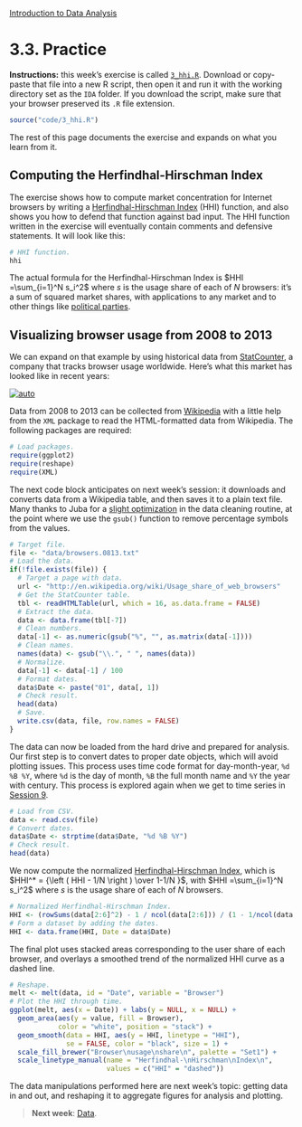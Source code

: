 <style>@import url(style.css);</style>
[Introduction to Data Analysis](index.html "Course index")

# 3.3. Practice

[ds-hhi]: http://is-r.tumblr.com/post/38140710276/the-inverse-herfindahl-hirschman-index-as-an-effective
[wiki-hhi]: https://en.wikipedia.org/wiki/Herfindahl_index
[wiki-browsers]: http://en.wikipedia.org/wiki/Usage_share_of_web_browsers
[sc-browsers]: http://gs.statcounter.com/#browser-ww-monthly-200807-201301
[mb-browsers]: http://mezzoblue.com/archives/2011/11/01/a_new_number/
[so-juba]: http://stackoverflow.com/questions/14871249/can-i-use-gsub-on-each-element-of-a-data-frame

<p class="info"><strong>Instructions:</strong> this week's exercise is called <code><a href="3_hhi.R">3_hhi.R</a></code>. Download or copy-paste that file into a new R script, then open it and run it with the working directory set as the <code>IDA</code> folder. If you download the script, make sure that your browser preserved its <code>.R</code> file extension.</p>

```r
source("code/3_hhi.R")
```

The rest of this page documents the exercise and expands on what you learn from it.

## Computing the Herfindhal-Hirschman Index

The exercise shows how to compute market concentration for Internet browsers by writing a [Herfindhal-Hirschman Index][wiki-hhi] (HHI) function, and also shows you how to defend that function against bad input. The HHI function written in the exercise will eventually contain comments and defensive statements. It will look like this:

```r
# HHI function.
hhi
```

The actual formula for the Herfindhal-Hirschman Index is $HHI =\sum_{i=1}^N s_i^2$ where $s$ is the usage share of each of $N$ browsers: it's a sum of squared market shares, with applications to any market and to other things like [political parties][ds-hhi].

## Visualizing browser usage from 2008 to 2013

We can expand on that example by using historical data from [StatCounter][sc-browsers], a company that tracks browser usage worldwide. Here's what this market has looked like in recent years:

[![auto](https://farm7.staticflickr.com/6213/6302832047_4bd4ee3bd9_b.jpg)][mb-browsers]

Data from 2008 to 2013 can be collected from [Wikipedia][wiki-browsers] with a little help from the `XML` package to read the HTML-formatted data from Wikipedia. The following packages are required:

```r
# Load packages.
require(ggplot2)
require(reshape)
require(XML)
```

The next code block anticipates on next week's session: it downloads and converts data from a Wikipedia table, and then saves it to a plain text file. Many thanks to Juba for a [slight optimization][so-juba] in the data cleaning routine, at the point where we use the `gsub()` function to remove percentage symbols from the values.

```r
# Target file.
file <- "data/browsers.0813.txt"
# Load the data.
if(!file.exists(file)) {
  # Target a page with data.
  url <- "http://en.wikipedia.org/wiki/Usage_share_of_web_browsers"
  # Get the StatCounter table.
  tbl <- readHTMLTable(url, which = 16, as.data.frame = FALSE)
  # Extract the data.
  data <- data.frame(tbl[-7])
  # Clean numbers.
  data[-1] <- as.numeric(gsub("%", "", as.matrix(data[-1])))
  # Clean names.
  names(data) <- gsub("\\.", " ", names(data))
  # Normalize.
  data[-1] <- data[-1] / 100
  # Format dates.
  data$Date <- paste("01", data[, 1])
  # Check result.
  head(data)
  # Save.
  write.csv(data, file, row.names = FALSE)
}
```

The data can now be loaded from the hard drive and prepared for analysis. Our first step is to convert dates to proper date objects, which will avoid plotting issues. This process uses time code format for day-month-year, `%d %B %Y`, where `%d` is the day of month, `%B` the full month name and `%Y` the year with century. This process is explored again when we get to time series in [Session 9][090].

[090]: 090_ts.html

```r
# Load from CSV.
data <- read.csv(file)
# Convert dates.
data$Date <- strptime(data$Date, "%d %B %Y")
# Check result.
head(data)
```

We now compute the normalized [Herfindhal-Hirschman Index][wiki-hhi], which is $HHI^* = {\left ( HHI - 1/N \right ) \over 1-1/N }$, with $HHI =\sum_{i=1}^N s_i^2$ where $s$ is the usage share of each of $N$ browsers.

```r
# Normalized Herfindhal-Hirschman Index.
HHI <- (rowSums(data[2:6]^2) - 1 / ncol(data[2:6])) / (1 - 1/ncol(data[2:6]))
# Form a dataset by adding the dates.
HHI <- data.frame(HHI, Date = data$Date)
```

The final plot uses stacked areas corresponding to the user share of each browser, and overlays a smoothed trend of the normalized HHI curve as a dashed line.

```r
# Reshape.
melt <- melt(data, id = "Date", variable = "Browser")
# Plot the HHI through time.
ggplot(melt, aes(x = Date)) + labs(y = NULL, x = NULL) +
  geom_area(aes(y = value, fill = Browser), 
            color = "white", position = "stack") + 
  geom_smooth(data = HHI, aes(y = HHI, linetype = "HHI"), 
              se = FALSE, color = "black", size = 1) +
  scale_fill_brewer("Browser\nusage\nshare\n", palette = "Set1") +
  scale_linetype_manual(name = "Herfindhal-\nHirschman\nIndex\n", 
                        values = c("HHI" = "dashed"))
```

The data manipulations performed here are next week's topic: getting data in and out, and reshaping it to aggregate figures for analysis and plotting.

> __Next week__: [Data](040_data.html).

